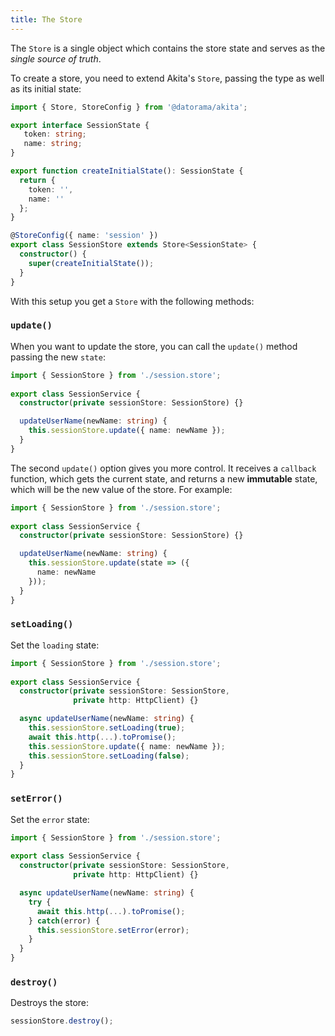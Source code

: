 ```yaml
---
title: The Store
---
```


The `Store` is a single object which contains the store state and serves as the _single source of truth_.

To create a store, you need to extend Akita's `Store`, passing the type as well as its initial state:

```ts title="session.store.ts"
import { Store, StoreConfig } from '@datorama/akita';

export interface SessionState {
   token: string;
   name: string;
}

export function createInitialState(): SessionState {
  return {
    token: '',
    name: ''
  };
}

@StoreConfig({ name: 'session' })
export class SessionStore extends Store<SessionState> {
  constructor() {
    super(createInitialState());
  }
}
```

With this setup you get a `Store` with the following methods:

### `update()`

When you want to update the store, you can call the `update()` method passing the new `state`:

```ts title="session.service.ts"
import { SessionStore } from './session.store';
 
export class SessionService {
  constructor(private sessionStore: SessionStore) {}

  updateUserName(newName: string) {
    this.sessionStore.update({ name: newName });
  }  
}
```

The second `update()` option gives you more control. It receives a `callback` function, which gets the current state, and returns a new **immutable** state, which will be the new value of the store. For example:

```ts title="session.service.ts"
import { SessionStore } from './session.store';
 
export class SessionService {
  constructor(private sessionStore: SessionStore) {}

  updateUserName(newName: string) {
    this.sessionStore.update(state => ({
      name: newName
    }));
  }  
}
```

### `setLoading()`

Set the `loading` state:
```ts title="session.service.ts"
import { SessionStore } from './session.store';
 
export class SessionService {
  constructor(private sessionStore: SessionStore, 
              private http: HttpClient) {}

  async updateUserName(newName: string) {
    this.sessionStore.setLoading(true);
    await this.http(...).toPromise();
    this.sessionStore.update({ name: newName });
    this.sessionStore.setLoading(false);
  }  
}
```

### `setError()`
Set the `error` state:

```ts title="session.service.ts"
import { SessionStore } from './session.store';
 
export class SessionService {
  constructor(private sessionStore: SessionStore, 
              private http: HttpClient) {}

  async updateUserName(newName: string) {
    try {
      await this.http(...).toPromise();
    } catch(error) {
      this.sessionStore.setError(error);
    }
  }  
}
```

### `destroy()`
Destroys the store:
```ts
sessionStore.destroy();
```


